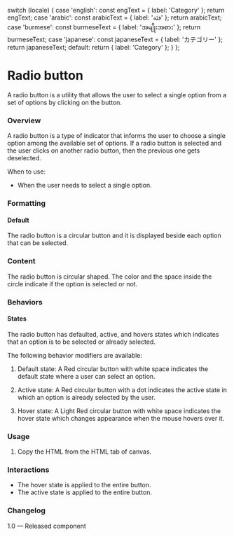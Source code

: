 
  switch (locale) {
    case 'english':
      const engText = { label: 'Category' };
      return engText;
    case 'arabic':
      const arabicText = { label: 'فئة' };
      return arabicText;
    case 'burmese':
      const burmeseText = { label: 'အမျိုးအစား' };
      return burmeseText;
    case 'japanese':
      const japaneseText = { label: 'カテゴリー' };
      return japaneseText;
    default:
      return { label: 'Category' };
  }
};

<Meta of={RadioStories} />

# Radio button

A radio button is a utility that allows the user to select a single option from a set of options by clicking on the button.

### Overview

A radio button is a type of indicator that informs the user to choose a single option among the available set of options. If a radio button is selected and the user clicks on another radio button, then the previous one gets deselected.

When to use:

- When the user needs to select a single option.

### Formatting

#### Default

The radio button is a circular button and it is displayed beside each option that can be selected.

### Content

The radio button is circular shaped. The color and the space inside the circle indicate if the option is selected or not.

### Behaviors

#### States

The radio button has defaulted, active, and hovers states which indicates that an option is to be selected or already selected.

The following behavior modifiers are available:

1. Default state:
   A Red circular button with white space indicates the default state where a user can select an option.

2. Active state:
   A Red circular button with a dot indicates the active state in which an option is already selected by the user.

3. Hover state:
   A Light Red circular button with white space indicates the hover state which changes appearance when the mouse hovers over it.

<Canvas>
  <Story of={RadioStories.DefaultRadio} />
</Canvas>

### Usage

1. Copy the HTML from the HTML tab of canvas.

### Interactions

- The hover state is applied to the entire button.
- The active state is applied to the entire button.

### Changelog

1.0 — Released component
